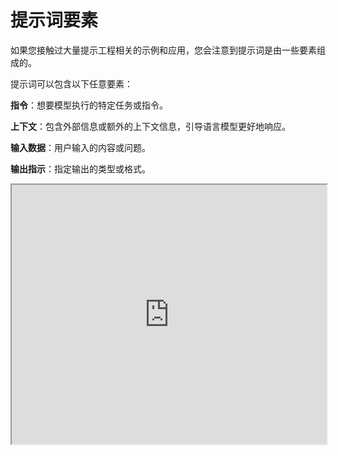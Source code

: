 # 提示词要素


如果您接触过大量提示工程相关的示例和应用，您会注意到提示词是由一些要素组成的。

提示词可以包含以下任意要素：

**指令**：想要模型执行的特定任务或指令。

**上下文**：包含外部信息或额外的上下文信息，引导语言模型更好地响应。

**输入数据**：用户输入的内容或问题。

**输出指示**：指定输出的类型或格式。

<iframe width="100%"
  height="415px"
  src="https://www.youtube.com/embed/kgBZhJnh-vk?si=-a-KvhmXFJMtAuCB" allow="accelerometer; autoplay; clipboard-write; encrypted-media; gyroscope; picture-in-picture"
  allowFullScreen
  />

为了更好地演示提示词要素，下面是一个简单的提示，旨在完成文本分类任务：

_提示词_

```
请将文本分为中性、否定或肯定

文本：我觉得食物还可以。

情绪：
```

在上面的提示示例中，指令是“将文本分类为中性、否定或肯定”。输入数据是“我认为食物还可以”部分，使用的输出指示是“情绪：”。请注意，此基本示例不使用上下文，但也可以作为提示的一部分提供。例如，此文本分类提示的上下文可以是作为提示的一部分提供的其他示例，以帮助模型更好地理解任务并引导预期的输出类型。

注意，提示词所需的格式取决于您想要语言模型完成的任务类型，并非所有以上要素都是必须的。我们会在后续的指南中提供更多更具体的示例。

<Callout type= "info" emoji="🎓">
了解我们最新推出的人工智能课程中关于高级提示工程技术与最佳实践的内容。 [立即加入!](https://dair-ai.thinkific.com/)
使用优惠码 PROMPTING20 可额外享受 20% 折扣优惠。
</Callout>

